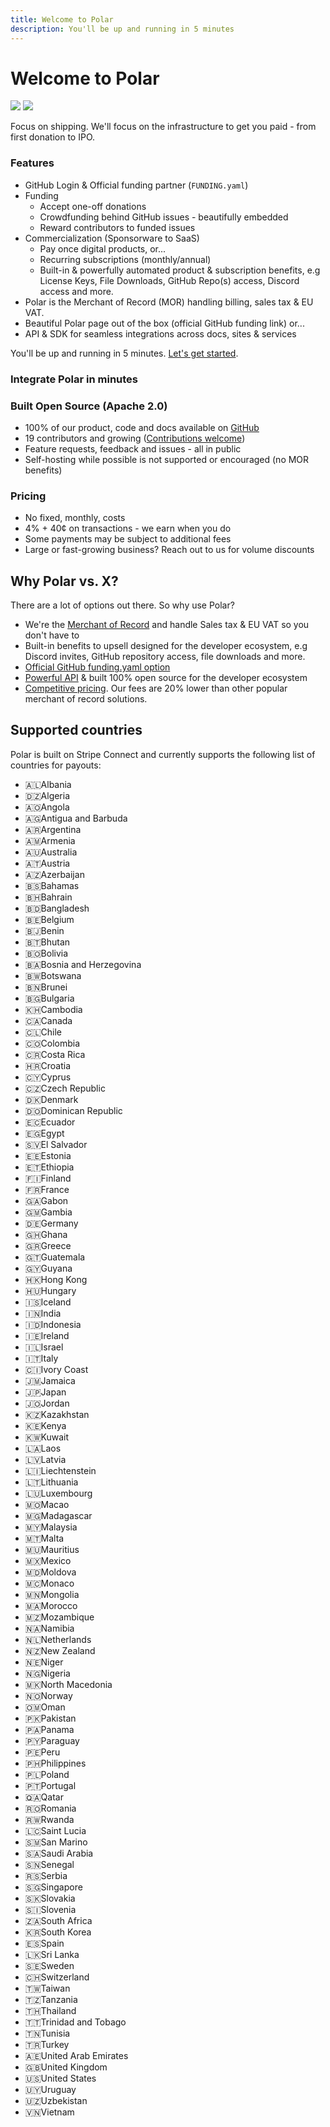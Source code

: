 ```yaml
---
title: Welcome to Polar
description: You'll be up and running in 5 minutes
---
```



# Welcome to Polar

![](./intro.light.jpg)
![](./intro.dark.jpg)


Focus on shipping. We'll focus on the infrastructure to get you paid - from first donation to IPO.

### Features

- GitHub Login & Official funding partner (`FUNDING.yaml`)
- Funding
  - Accept one-off donations
  - Crowdfunding behind GitHub issues - beautifully embedded
  - Reward contributors to funded issues
- Commercialization (Sponsorware to SaaS)
  - Pay once digital products, or...
  - Recurring subscriptions (monthly/annual)
  - Built-in & powerfully automated product & subscription benefits, e.g License Keys, File Downloads, GitHub Repo(s) access, Discord access and more.
- Polar is the Merchant of Record (MOR) handling billing, sales tax & EU VAT.
- Beautiful Polar page out of the box (official GitHub funding link) or...
- API & SDK for seamless integrations across docs, sites & services

You'll be up and running in 5 minutes. [Let's get started](/docs/onboarding).

### Integrate Polar in minutes

<div className='grid md:grid-cols-2 grid-cols-1 gap-8'>
    <GuideCard
        icon='nextjs'
        title='Integrating Polar with Next.js'
        description='Learn how to integrate Polar with Next.js'
        href='/docs/guides/nextjs'
    />
    <GuideCard
        icon='node'
        title='Integrating Polar with Node.js'
        description='Integrate Polar with ease using Node.js'
        href='/docs/guides/node'
    />
</div>

### Built Open Source (Apache 2.0)

- 100% of our product, code and docs available on [GitHub](https://github.com/polarsource/polar)
- 19 contributors and growing ([Contributions welcome](/docs/contribute))
- Feature requests, feedback and issues - all in public
- Self-hosting while possible is not supported or encouraged (no MOR benefits)

### Pricing

- No fixed, monthly, costs
- 4% + 40¢ on transactions - we earn when you do
- Some payments may be subject to additional fees
- Large or fast-growing business? Reach out to us for volume discounts

## Why Polar vs. X?

There are a lot of options out there. So why use Polar?

- We're the [Merchant of Record](/docs/merchant-of-record/tax) and handle Sales tax & EU VAT so you don't have
  to
- Built-in benefits to upsell designed for the developer ecosystem, e.g Discord
  invites, GitHub repository access, file downloads and
  more.
- [Official GitHub funding.yaml option](/docs/github/funding-yaml)
- [Powerful API](/docs/api) & built 100% open source for the developer ecosystem
- [Competitive pricing](/docs/fees). Our fees are 20% lower than other popular merchant of record solutions.


## Supported countries

Polar is built on Stripe Connect and currently supports the following list of
countries for payouts:

- 🇦🇱Albania
- 🇩🇿Algeria
- 🇦🇴Angola
- 🇦🇬Antigua and Barbuda
- 🇦🇷Argentina
- 🇦🇲Armenia
- 🇦🇺Australia
- 🇦🇹Austria
- 🇦🇿Azerbaijan
- 🇧🇸Bahamas
- 🇧🇭Bahrain
- 🇧🇩Bangladesh
- 🇧🇪Belgium
- 🇧🇯Benin
- 🇧🇹Bhutan
- 🇧🇴Bolivia
- 🇧🇦Bosnia and Herzegovina
- 🇧🇼Botswana
- 🇧🇳Brunei
- 🇧🇬Bulgaria
- 🇰🇭Cambodia
- 🇨🇦Canada
- 🇨🇱Chile
- 🇨🇴Colombia
- 🇨🇷Costa Rica
- 🇭🇷Croatia
- 🇨🇾Cyprus
- 🇨🇿Czech Republic
- 🇩🇰Denmark
- 🇩🇴Dominican Republic
- 🇪🇨Ecuador
- 🇪🇬Egypt
- 🇸🇻El Salvador
- 🇪🇪Estonia
- 🇪🇹Ethiopia
- 🇫🇮Finland
- 🇫🇷France
- 🇬🇦Gabon
- 🇬🇲Gambia
- 🇩🇪Germany
- 🇬🇭Ghana
- 🇬🇷Greece
- 🇬🇹Guatemala
- 🇬🇾Guyana
- 🇭🇰Hong Kong
- 🇭🇺Hungary
- 🇮🇸Iceland
- 🇮🇳India
- 🇮🇩Indonesia
- 🇮🇪Ireland
- 🇮🇱Israel
- 🇮🇹Italy
- 🇨🇮Ivory Coast
- 🇯🇲Jamaica
- 🇯🇵Japan
- 🇯🇴Jordan
- 🇰🇿Kazakhstan
- 🇰🇪Kenya
- 🇰🇼Kuwait
- 🇱🇦Laos
- 🇱🇻Latvia
- 🇱🇮Liechtenstein
- 🇱🇹Lithuania
- 🇱🇺Luxembourg
- 🇲🇴Macao
- 🇲🇬Madagascar
- 🇲🇾Malaysia
- 🇲🇹Malta
- 🇲🇺Mauritius
- 🇲🇽Mexico
- 🇲🇩Moldova
- 🇲🇨Monaco
- 🇲🇳Mongolia
- 🇲🇦Morocco
- 🇲🇿Mozambique
- 🇳🇦Namibia
- 🇳🇱Netherlands
- 🇳🇿New Zealand
- 🇳🇪Niger
- 🇳🇬Nigeria
- 🇲🇰North Macedonia
- 🇳🇴Norway
- 🇴🇲Oman
- 🇵🇰Pakistan
- 🇵🇦Panama
- 🇵🇾Paraguay
- 🇵🇪Peru
- 🇵🇭Philippines
- 🇵🇱Poland
- 🇵🇹Portugal
- 🇶🇦Qatar
- 🇷🇴Romania
- 🇷🇼Rwanda
- 🇱🇨Saint Lucia
- 🇸🇲San Marino
- 🇸🇦Saudi Arabia
- 🇸🇳Senegal
- 🇷🇸Serbia
- 🇸🇬Singapore
- 🇸🇰Slovakia
- 🇸🇮Slovenia
- 🇿🇦South Africa
- 🇰🇷South Korea
- 🇪🇸Spain
- 🇱🇰Sri Lanka
- 🇸🇪Sweden
- 🇨🇭Switzerland
- 🇹🇼Taiwan
- 🇹🇿Tanzania
- 🇹🇭Thailand
- 🇹🇹Trinidad and Tobago
- 🇹🇳Tunisia
- 🇹🇷Turkey
- 🇦🇪United Arab Emirates
- 🇬🇧United Kingdom
- 🇺🇸United States
- 🇺🇾Uruguay
- 🇺🇿Uzbekistan
- 🇻🇳Vietnam
